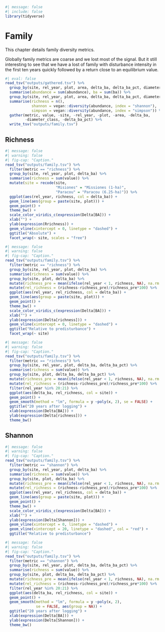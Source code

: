 ```r
#| message: false
#| include: false
library(tidyverse)
```

# Family {.unnumbered}

This chapter details family diversity metrics.

Globally family metrics are coarse and we lost most of the signal. But it still interesting to see that we have a lost of family with disturbance intensity in the first ten years quickly followed by a return close to an equilibrium value.

```r
#| eval: false
read_tsv("outputs/gathered.tsv") %>% 
  group_by(site, rel_year, plot, area, delta_ba, delta_ba_pct, diameter_class, family) %>% 
  summarise(abundance = sum(abundance), ba = sum(ba)) %>% 
  group_by(site, rel_year, plot, area, delta_ba, delta_ba_pct, diameter_class) %>% 
  summarise(richness = n(),
            shannon = vegan::diversity(abundance, index = "shannon"),
            simpson = vegan::diversity(abundance, index = "simpson")) %>% 
  gather(metric, value, -site, -rel_year, -plot, -area, -delta_ba, 
         -diameter_class, -delta_ba_pct) %>% 
  write_tsv("outputs/family.tsv")
```

## Richness

```r
#| message: false
#| warning: false
#| fig-cap: "Caption."
read_tsv("outputs/family.tsv") %>% 
  filter(metric == "richness") %>% 
  group_by(site, rel_year, plot, delta_ba) %>% 
  summarise(richness = sum(value)) %>% 
  mutate(site = recode(site,
                       "Misiones" = "Missiones (1-ha)",
                       "Paracou" = "Paracou (6.25-ha)")) %>% 
  ggplot(aes(rel_year, richness, col = delta_ba)) +
  geom_line(aes(group = paste(site, plot))) +
  geom_point() +
  theme_bw() +
  scale_color_viridis_c(expression(Delta[BA])) +
  xlab("") + 
  ylab(expression(Rrichness)) +
  geom_vline(xintercept = 0, linetype = "dashed") +
  ggtitle("Absolute") +
  facet_wrap(~ site, scales = "free")
```

```r
#| message: false
#| warning: false
#| fig-cap: "Caption."
read_tsv("outputs/family.tsv") %>% 
  filter(metric == "richness") %>% 
  group_by(site, rel_year, plot, delta_ba) %>% 
  summarise(richness = sum(value)) %>% 
  group_by(site, plot, delta_ba) %>% 
  mutate(richness_pre = mean(ifelse(rel_year < 1, richness, NA), na.rm = T)) %>% 
  mutate(rel_richness = (richness-richness_pre)/richness_pre*100) %>% 
  ggplot(aes(rel_year, rel_richness, col = delta_ba)) +
  geom_line(aes(group = paste(site, plot))) +
  geom_point() +
  theme_bw() +
  scale_color_viridis_c(expression(Delta[BA])) +
  xlab("") + 
  ylab(expression(Delta[richness])) +
  geom_vline(xintercept = 0, linetype = "dashed") +
  ggtitle("Relative to predisturbance") +
  facet_wrap(~ site)
```

```r
#| message: false
#| warning: false
#| fig-cap: "Caption."
read_tsv("outputs/family.tsv") %>% 
  filter(metric == "richness") %>% 
  group_by(site, rel_year, plot, delta_ba, delta_ba_pct) %>% 
  summarise(richness = sum(value)) %>% 
  group_by(site, plot, delta_ba, delta_ba_pct) %>% 
  mutate(richness_pre = mean(ifelse(rel_year < 1, richness, NA), na.rm = T)) %>% 
  mutate(rel_richness = (richness-richness_pre)/richness_pre*100) %>% 
  filter(rel_year %in% 20:21) %>% 
  ggplot(aes(delta_ba, rel_richness, col = site)) +
  geom_point() +
  geom_smooth(method = "lm", formula = y ~poly(x, 2), se = FALSE) +
  ggtitle("20 years after logging") +
  xlab(expression(Delta[BA])) +
  ylab(expression(Delta[richness])) +
  theme_bw()
```

## Shannon

```r
#| message: false
#| warning: false
#| fig-cap: "Caption."
read_tsv("outputs/family.tsv") %>% 
  filter(metric == "shannon") %>% 
  group_by(site, rel_year, plot, delta_ba) %>% 
  summarise(richness = sum(value)) %>% 
  group_by(site, plot, delta_ba) %>% 
  mutate(richness_pre = mean(ifelse(rel_year < 1, richness, NA), na.rm = T)) %>% 
  mutate(rel_richness = (richness-richness_pre)/richness_pre*100) %>% 
  ggplot(aes(rel_year, rel_richness, col = delta_ba)) +
  geom_line(aes(group = paste(site, plot))) +
  geom_point() +
  theme_bw() +
  scale_color_viridis_c(expression(Delta[BA])) +
  xlab("") + 
  ylab(expression(Delta[Shannon])) +
  geom_vline(xintercept = 0, linetype = "dashed") +
  geom_vline(xintercept = 20, linetype = "dashed", col = "red") +
  ggtitle("Relative to predisturbance")
```

```r
#| message: false
#| warning: false
#| fig-cap: "Caption."
read_tsv("outputs/family.tsv") %>% 
  filter(metric == "shannon") %>% 
  group_by(site, rel_year, plot, delta_ba, delta_ba_pct) %>% 
  summarise(richness = sum(value)) %>% 
  group_by(site, plot, delta_ba, delta_ba_pct) %>% 
  mutate(richness_pre = mean(ifelse(rel_year < 1, richness, NA), na.rm = T)) %>% 
  mutate(rel_richness = (richness-richness_pre)/richness_pre*100) %>% 
  filter(rel_year %in% 20:21) %>% 
  ggplot(aes(delta_ba, rel_richness, col = site)) +
  geom_point() +
  geom_smooth(method = "lm", formula = y ~poly(x, 2),
              se = FALSE, aes(group = NA)) +
  ggtitle("20 years after logging") +
  xlab(expression(Delta[BA])) +
  ylab(expression(Delta[Shannon])) +
  theme_bw()
```
